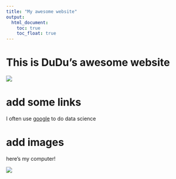 ```yaml
---
title: "My awesome website"
output: 
  html_document:
    toc: true
    toc_float: true
---
```


# This is DuDu's awesome website

![](https://media.giphy.com/media/drXGoW1iudhKw/giphy.gif)

# add some links

I often use [google](google.com) to do data science

# add images

here's my computer!

![](aa.jpg)
